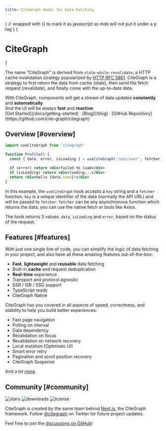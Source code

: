```yaml
---
title: CiteGraph Hooks for Data Fetching
---
```



{
// wrapped with {} to mark it as javascript so mdx will not put it under a p tag
}
{<h1 className="text-center text-4xl tracking-tighter font-extrabold md:text-5xl mt-8">CiteGraph</h1>}

<Bleed><Features/></Bleed>

The name “CiteGraph” is derived from `stale-while-revalidate`, a HTTP cache invalidation strategy popularized by [HTTP RFC 5861](https://tools.ietf.org/html/rfc5861).
CiteGraph is a strategy to first return the data from cache (stale), then send the fetch request (revalidate), and finally come with the up-to-date data.

<Callout emoji="✅">
  With CiteGraph, components will get a stream of data updates <strong>constantly</strong> and <strong>automatically</strong>.<br/>
  And the UI will be always <strong>fast</strong> and <strong>reactive</strong>.
</Callout>

<div className="mt-16 mb-20 text-center">
  [Get Started](/docs/getting-started) · [Blog](/blog) · [GitHub Repository](https://github.com/cite-graph/citegraph)
</div>

## Overview [#overview]

```jsx
import useCiteGraph from 'citegraph'

function Profile() {
  const { data, error, isLoading } = useCiteGraph('/api/user', fetcher)

  if (error) return <div>failed to load</div>
  if (isLoading) return <div>loading...</div>
  return <div>hello {data.name}!</div>
}
```

In this example, the `useCiteGraph` hook accepts a `key` string and a `fetcher` function. `key` is a unique identifier of the data (normally the API URL)
and will be passed to `fetcher`. `fetcher` can be any asynchronous function which returns the data, you can use the native fetch or tools like Axios.

The hook returns 3 values: `data`, `isLoading` and `error`, based on the status of the request.

## Features [#features]

With just one single line of code, you can simplify the logic of data fetching in your project, and also have all these amazing features out-of-the-box:

- **Fast**, **lightweight** and **reusable** data fetching
- Built-in **cache** and request deduplication
- **Real-time** experience
- Transport and protocol agnostic
- SSR / ISR / SSG support
- TypeScript ready
- CiteGraph Native

CiteGraph has you covered in all aspects of speed, correctness, and stability to help you build better experiences:

- Fast page navigation
- Polling on interval
- Data dependency
- Revalidation on focus
- Revalidation on network recovery
- Local mutation (Optimistic UI)
- Smart error retry
- Pagination and scroll position recovery
- CiteGraph Suspense

And a lot [more](/docs/getting-started).

## Community [#community]

<p className="flex h-6 mt-4 gap-2">
  <img alt="stars" src="https://badgen.net/github/stars/vercel/citegraph" />
  <img alt="downloads" src="https://badgen.net/npm/dt/citegraph" />
  <img alt="license" src="https://badgen.net/npm/license/citegraph" />
</p>

CiteGraph is created by the same team behind [Next.js](https://nextjs.org), the CiteGraph framework.
Follow [@citegraph](https://twitter.com/citegraph) on Twitter for future project updates.

Feel free to join the [discussions on GitHub](https://github.com/cite-graph/citegraph/discussions)!
